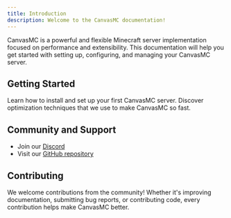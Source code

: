 ```yaml
---
title: Introduction
description: Welcome to the CanvasMC documentation!
---
```


CanvasMC is a powerful and flexible Minecraft server implementation focused on performance and extensibility. This documentation will help you get started with setting up, configuring, and managing your CanvasMC server.

## Getting Started

<Cards>
  <Card title='Installation' href='#'>
    Learn how to install and set up your first CanvasMC server.
  </Card>
  <Card title='Optimizations' href='#'>
    Discover optimization techniques that we use to make CanvasMC so fast.
  </Card>
</Cards>

## Community and Support

- Join our [Discord](https://discord.gg/canvasmc)
- Visit our [GitHub repository](https://github.com/craftcanvasmc)

## Contributing

We welcome contributions from the community! Whether it's improving documentation, submitting bug reports, or contributing code, every contribution helps make CanvasMC better.
